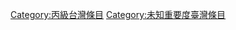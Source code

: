 {{Articles by Quality and Importance|project=台灣}}
[[Category:丙級台灣條目|Category:丙級台灣條目]]
[[Category:未知重要度臺灣條目|Category:未知重要度臺灣條目]]